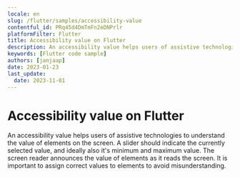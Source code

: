 ```yaml
---
locale: en
slug: /flutter/samples/accessibility-value
contentful_id: PRq45d4DmTmFn2eDNPrlr
platformFilter: Flutter
title: Accessibility value on Flutter
description: An accessibility value helps users of assistive technologies to understand the value of elements on the screen.
keywords: [Flutter code sample]
authors: [janjaap]
date: 2023-01-23
last_update:
  date: 2023-11-01
---
```


# Accessibility value on Flutter

An accessibility value helps users of assistive technologies to understand the value of elements on the screen. A slider should indicate the currently selected value, and ideally also it's minimum and maximum value. The screen reader announces the value of elements as it reads the screen. It is important to assign correct values to elements to avoid misunderstanding.

<CodeSample id="accessibility-value" locale="en" platform="flutter"/>
